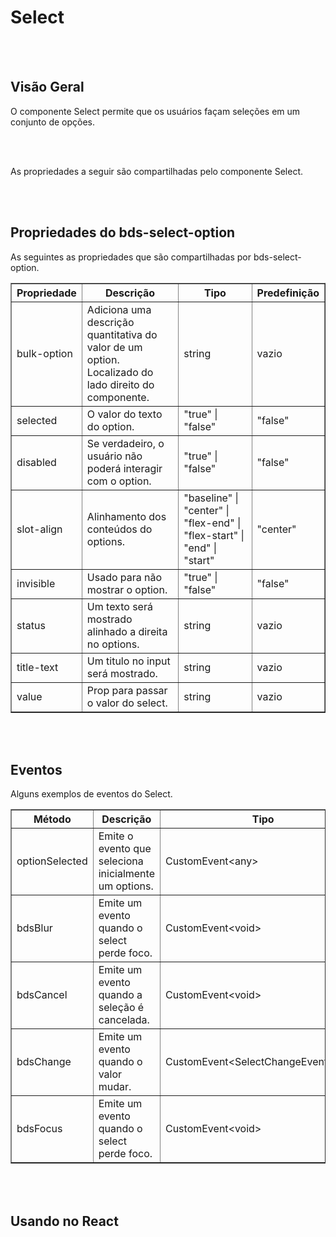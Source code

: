 
# Select

<br></br>

## Visão Geral

O componente Select permite que os usuários façam seleções em um conjunto de opções.

<Canvas of={SelectStories.Properties}></Canvas>

<Meta isTemplate />

<br></br>

As propriedades a seguir são compartilhadas pelo componente Select.

<Controls />

<br></br>

## Propriedades do bds-select-option

As seguintes as propriedades que são compartilhadas por bds-select-option.

<table border="1">
  <thead>
    <tr>
      <th>Propriedade</th>
      <th>Descrição</th>
      <th>Tipo</th>
      <th>Predefinição</th>
    </tr>
  </thead>
  <tbody>
    <tr>
      <td>bulk-option</td>
      <td>Adiciona uma descrição quantitativa do valor de um option. Localizado do lado direito do componente.</td>
      <td>string</td>
      <td>vazio</td>
    </tr>
    <tr>
      <td>selected</td>
      <td>O valor do texto do option.</td>
      <td>"true" | "false"</td>
      <td>"false"</td>
    </tr>
    <tr>
      <td>disabled</td>
      <td>Se verdadeiro, o usuário não poderá interagir com o option.</td>
      <td>"true" | "false"</td>
      <td>"false"</td>
    </tr>
    <tr>
      <td>slot-align</td>
      <td>Alinhamento dos conteúdos do options.</td>
      <td>"baseline" | "center" | "flex-end" | "flex-start" | "end" | "start"</td>
      <td>"center"</td>
    </tr>
    <tr>
      <td>invisible</td>
      <td>Usado para não mostrar o option.</td>
      <td>"true" | "false"</td>
      <td>"false"</td>
    </tr>
    <tr>
      <td>status</td>
      <td>Um texto será mostrado alinhado a direita no options.</td>
      <td>string</td>
      <td>vazio</td>
    </tr>
    <tr>
      <td>title-text</td>
      <td>Um titulo no input será mostrado.</td>
      <td>string</td>
      <td>vazio</td>
    </tr>
    <tr>
      <td>value</td>
      <td>Prop para passar o valor do select.</td>
      <td>string</td>
      <td>vazio</td>
    </tr>
  </tbody>
</table>

<br></br>
## Eventos

Alguns exemplos de eventos do Select.
<table border="1">
  <thead>
    <tr>
      <th>Método</th>
      <th>Descrição</th>
      <th>Tipo</th>
    </tr>
  </thead>
  <tbody>
    <tr>
      <td>optionSelected</td>
      <td>Emite o evento que seleciona inicialmente um options.</td>
      <td>CustomEvent&lt;any&gt;</td>
    </tr>
    <tr>
      <td>bdsBlur</td>
      <td>Emite um evento quando o select perde foco.</td>
      <td>CustomEvent&lt;void&gt;</td>
    </tr>
    <tr>
      <td>bdsCancel</td>
      <td>Emite um evento quando a seleção é cancelada.</td>
      <td>CustomEvent&lt;void&gt;</td>
    </tr>
    <tr>
      <td>bdsChange</td>
      <td>Emite um evento quando o valor mudar.</td>
      <td>CustomEvent&lt;SelectChangeEventDetail&gt;</td>
    </tr>
    <tr>
      <td>bdsFocus</td>
      <td>Emite um evento quando o select perde foco.</td>
      <td>CustomEvent&lt;void&gt;</td>
    </tr>
  </tbody>
</table>


<Source of={SelectStories.Events} />

<br></br>

## Usando no React

<Source of={SelectStories.FrameworkReact} />
